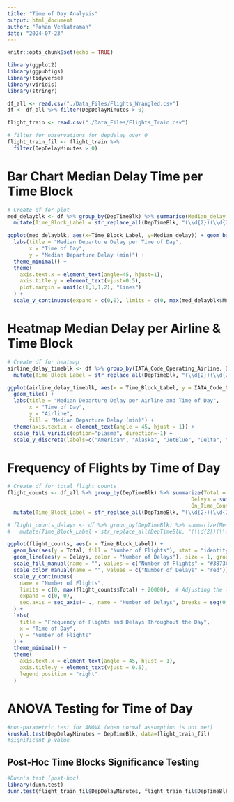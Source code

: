 ---
title: "Time of Day Analysis"
output: html_document
author: "Rohan Venkatraman"
date: "2024-07-23"
---

```{r setup, include=FALSE}
knitr::opts_chunk$set(echo = TRUE)
```

```{r}
library(ggplot2)
library(ggpubfigs)
library(tidyverse)
library(viridis)
library(stringr)
```

```{r, warning=FALSE, message=FALSE}
df_all <- read.csv("./Data_Files/Flights_Wrangled.csv")
df <- df_all %>% filter(DepDelayMinutes > 0)
```

```{r}
flight_train <- read.csv("./Data_Files/Flights_Train.csv")

# filter for observations for depdelay over 0
flight_train_fil <- flight_train %>%
  filter(DepDelayMinutes > 0)
```


# Bar Chart Median Delay Time per Time Block
```{r}
# Create df for plot
med_delayblk <- df %>% group_by(DepTimeBlk) %>% summarise(Median_delay = median(DepDelayMinutes)) %>%
  mutate(Time_Block_Label = str_replace_all(DepTimeBlk, "(\\d{2})(\\d{2})-(\\d{2})(\\d{2})", "\\1:\\2 - \\3:\\4"))
```

```{r}
ggplot(med_delayblk, aes(x=Time_Block_Label, y=Median_delay)) + geom_bar(stat="identity", fill="#3873b7") +
  labs(title = "Median Departure Delay per Time of Day",
       x = "Time of Day",
       y = "Median Departure Delay (min)") + 
  theme_minimal() +
  theme(
    axis.text.x = element_text(angle=45, hjust=1),
    axis.title.y = element_text(vjust=0.5),
    plot.margin = unit(c(1,1,1,2), "lines")
  ) +
  scale_y_continuous(expand = c(0,0), limits = c(0, max(med_delayblk$Median_delay) + 2))
```


# Heatmap Median Delay per Airline & Time Block
```{r message=FALSE}
# Create df for heatmap
airline_delay_timeblk <- df %>% group_by(IATA_Code_Operating_Airline, DepTimeBlk) %>% summarise(Median_delay = median(DepDelayMinutes)) %>%
  mutate(Time_Block_Label = str_replace_all(DepTimeBlk, "(\\d{2})(\\d{2})-(\\d{2})(\\d{2})", "\\1:\\2 - \\3:\\4"))
```

```{r}
ggplot(airline_delay_timeblk, aes(x = Time_Block_Label, y = IATA_Code_Operating_Airline, fill = Median_delay)) +
  geom_tile() +
  labs(title = "Median Departure Delay per Airline and Time of Day",
       x = "Time of Day",
       y = "Airline",
       fill = "Median Departure Delay (min)") +
  theme(axis.text.x = element_text(angle = 45, hjust = 1)) +
  scale_fill_viridis(option="plasma", direction=-1) +
  scale_y_discrete(labels=c("American", "Alaska", "JetBlue", "Delta", "Frontier", "Allegiant", "Hawaiian", "Spirit", "United", "Southwest"))
```

# Frequency of Flights by Time of Day
```{r}
# Create df for total flight counts
flight_counts <- df_all %>% group_by(DepTimeBlk) %>% summarize(Total = n(),
                                                           Delays = sum(DepDelayMinutes > 0),
                                                           On_Time_Count = sum(DepDelayMinutes == 0)) %>%
  mutate(Time_Block_Label = str_replace_all(DepTimeBlk, "(\\d{2})(\\d{2})-(\\d{2})(\\d{2})", "\\1:\\2 - \\3:\\4"))

# flight_counts_delays <- df %>% group_by(DepTimeBlk) %>% summarize(Median_delay = median(DepDelayMinutes)) %>%
#   mutate(Time_Block_Label = str_replace_all(DepTimeBlk, "(\\d{2})(\\d{2})-(\\d{2})(\\d{2})", "\\1:\\2 - \\3:\\4"))
```

```{r}
ggplot(flight_counts, aes(x = Time_Block_Label)) +
  geom_bar(aes(y = Total, fill = "Number of Flights"), stat = "identity") +
  geom_line(aes(y = Delays, color = "Number of Delays"), size = 1, group = 1) +
  scale_fill_manual(name = "", values = c("Number of Flights" = "#3873b7")) +
  scale_color_manual(name = "", values = c("Number of Delays" = "red")) +
  scale_y_continuous(
    name = "Number of Flights",
    limits = c(0, max(flight_counts$Total) + 20000),  # Adjusting the limits for better visualization
    expand = c(0, 0),
    sec.axis = sec_axis(~ ., name = "Number of Delays", breaks = seq(0, max(flight_counts$Delays, na.rm = TRUE), by = 25000))
  ) +
  labs(
    title = "Frequency of Flights and Delays Throughout the Day",
    x = "Time of Day",
    y = "Number of Flights"
  ) + 
  theme_minimal() +
  theme(
    axis.text.x = element_text(angle = 45, hjust = 1),
    axis.title.y = element_text(vjust = 0.5),
    legend.position = "right" 
  )
```

# ANOVA Testing for Time of Day
```{r}
#non-parametric test for ANOVA (when normal assumption is not met)
kruskal.test(DepDelayMinutes ~ DepTimeBlk, data=flight_train_fil)
#significant p-value
```

## Post-Hoc Time Blocks Significance Testing
```{r}
#Dunn's test (post-hoc)
library(dunn.test)
dunn.test(flight_train_fil$DepDelayMinutes, flight_train_fil$DepTimeBlk, kw=F, method="bonferroni", alpha = 0.00001)
```

